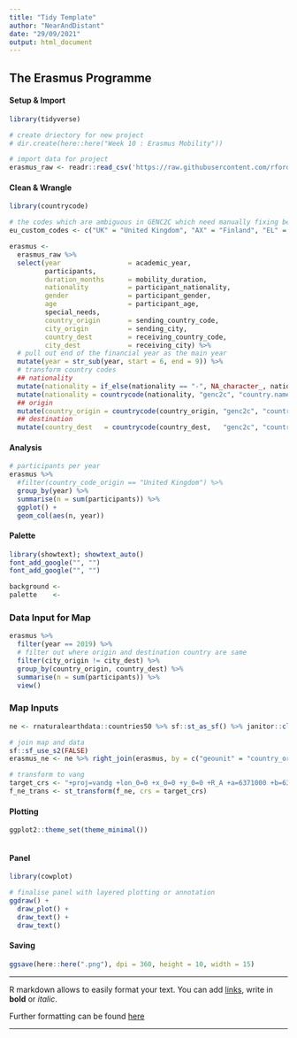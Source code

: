 ```yaml
---
title: "Tidy Template"
author: "NearAndDistant"
date: "29/09/2021"
output: html_document
---
```


##  The Erasmus Programme

#### Setup & Import
```r
library(tidyverse)

# create driectory for new project
# dir.create(here::here("Week 10 : Erasmus Mobility"))

# import data for project
erasmus_raw <- readr::read_csv('https://raw.githubusercontent.com/rfordatascience/tidytuesday/master/data/2022/2022-03-08/erasmus.csv')

```

#### Clean & Wrangle
```r
library(countrycode)

# the codes which are ambiguous in GENC2C which need manually fixing below
eu_custom_codes <- c("UK" = "United Kingdom", "AX" = "Finland", "EL" = "Greece", "PS" = "Palestine")

erasmus <-
  erasmus_raw %>%
  select(year                 = academic_year, 
         participants,      
         duration_months      = mobility_duration, 
         nationality          = participant_nationality, 
         gender               = participant_gender, 
         age                  = participant_age, 
         special_needs,  
         country_origin       = sending_country_code, 
         city_origin          = sending_city, 
         country_dest         = receiving_country_code, 
         city_dest            = receiving_city) %>%
  # pull out end of the financial year as the main year
  mutate(year = str_sub(year, start = 6, end = 9)) %>%
  # transform country codes
  ## nationality
  mutate(nationality = if_else(nationality == "-", NA_character_, nationality)) %>%
  mutate(nationality = countrycode(nationality, "genc2c", "country.name", custom_match = eu_custom_codes)) %>%
  ## origin
  mutate(country_origin = countrycode(country_origin, "genc2c", "country.name", custom_match = eu_custom_codes)) %>%
  ## destination
  mutate(country_dest   = countrycode(country_dest,   "genc2c", "country.name", custom_match = eu_custom_codes))

```

#### Analysis
```r

# participants per year
erasmus %>%
  #filter(country_code_origin == "United Kingdom") %>%
  group_by(year) %>%
  summarise(n = sum(participants)) %>%
  ggplot() +
  geom_col(aes(n, year))

```

#### Palette
```r
library(showtext); showtext_auto()
font_add_google("", "")
font_add_google("", "")

background <- 
palette    <- 

```

### Data Input for Map
```r

erasmus %>%
  filter(year == 2019) %>%
  # filter out where origin and destination country are same
  filter(city_origin != city_dest) %>%
  group_by(country_origin, country_dest) %>%
  summarise(n = sum(participants)) %>%
  view()

```

### Map Inputs
```r
 
ne <- rnaturalearthdata::countries50 %>% sf::st_as_sf() %>% janitor::clean_names() %>% filter(continent == "Europe") %>% select(geounit)

# join map and data
sf::sf_use_s2(FALSE)
erasmus_ne <- ne %>% right_join(erasmus, by = c("geounit" = "country_origin")) %>% st_crop(xmin = -25, xmax = 180, ymin = 25, ymax = 90)

# transform to vang
target_crs <- "+proj=vandg +lon_0=0 +x_0=0 +y_0=0 +R_A +a=6371000 +b=6371000 +units=m +no_defs"
f_ne_trans <- st_transform(f_ne, crs = target_crs) 

```

#### Plotting
```r
ggplot2::theme_set(theme_minimal())



```

#### Panel
```r
library(cowplot)

# finalise panel with layered plotting or annotation
ggdraw() +
  draw_plot() +
  draw_text() +
  draw_text()

```

#### Saving
```r

ggsave(here::here(".png"), dpi = 360, height = 10, width = 15)

```

***

R markdown allows to easily format your text. You can add [links](www.r-graph-gallery.com), write in **bold** or *italic*.

Further formatting can be found [here](https://holtzy.github.io/Pimp-my-rmd/)

***